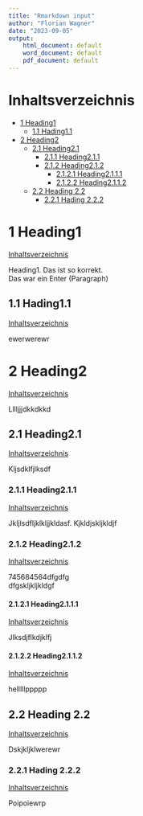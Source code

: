 ```yaml
---
title: "Rmarkdown input"
author: "Florian Wagner"
date: "2023-09-05"
output:
    html_document: default
    word_document: default
    pdf_document: default
---
```

# Inhaltsverzeichnis<a name="Inhaltsverzeichnis"></a>
* [1 Heading1](#A_1_Heading1)
    + [1.1 Hading1.1](#A_1.1_Hading1.1)
* [2 Heading2](#A_2_Heading2)
    + [2.1 Heading2.1](#A_2.1_Heading2.1)
        + [2.1.1 Heading2.1.1](#A_2.1.1_Heading2.1.1)
        + [2.1.2 Heading2.1.2](#A_2.1.2_Heading2.1.2)
            + [2.1.2.1 Heading2.1.1.1](#A_2.1.2.1_Heading2.1.1.1)
            + [2.1.2.2 Heading2.1.1.2](#A_2.1.2.2_Heading2.1.1.2)
    + [2.2 Heading 2.2](#A_2.2_Heading 2.2)
        + [2.2.1 Hading 2.2.2](#A_2.2.1_Hading 2.2.2)




\newpage
# 1 Heading1<a name="A_1_Heading1"></a>
[Inhaltsverzeichnis](#Inhaltsverzeichnis)

Heading1. Das ist so korrekt.  \
Das war ein Enter (Paragraph)  \


\newpage
## 1.1 Hading1.1<a name="A_1.1_Hading1.1"></a>
[Inhaltsverzeichnis](#Inhaltsverzeichnis)

ewerwerewr  \


\newpage
# 2 Heading2<a name="A_2_Heading2"></a>
[Inhaltsverzeichnis](#Inhaltsverzeichnis)

Lllljjjdkkdkkd  \


\newpage
## 2.1 Heading2.1<a name="A_2.1_Heading2.1"></a>
[Inhaltsverzeichnis](#Inhaltsverzeichnis)

Kljsdklfjlksdf  \

### 2.1.1 Heading2.1.1<a name="A_2.1.1_Heading2.1.1"></a>
[Inhaltsverzeichnis](#Inhaltsverzeichnis)

Jkljlsdfljklkljjkldasf. Kjkldjskljkldjf  \

### 2.1.2 Heading2.1.2<a name="A_2.1.2_Heading2.1.2"></a>
[Inhaltsverzeichnis](#Inhaltsverzeichnis)

745684564dfgdfg  \
dfgskljkljkldgf  \

#### 2.1.2.1 Heading2.1.1.1<a name="A_2.1.2.1_Heading2.1.1.1"></a>
[Inhaltsverzeichnis](#Inhaltsverzeichnis)

Jlksdjflkdjklfj  \

#### 2.1.2.2 Heading2.1.1.2<a name="A_2.1.2.2_Heading2.1.1.2"></a>
[Inhaltsverzeichnis](#Inhaltsverzeichnis)

helllllppppp  \


\newpage
## 2.2 Heading 2.2<a name="A_2.2_Heading 2.2"></a>
[Inhaltsverzeichnis](#Inhaltsverzeichnis)

Dskjkljklwerewr  \

### 2.2.1 Hading 2.2.2<a name="A_2.2.1_Hading 2.2.2"></a>
[Inhaltsverzeichnis](#Inhaltsverzeichnis)

Poipoiewrp
